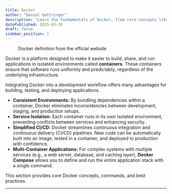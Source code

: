 ```yaml
---
title: Docker 
author: "Daniel Gattringer"
description: "Learn the fundamentals of Docker, from core concepts like containers and images to essential commands and best practices for modern development and CI/CD workflows."
datePublished: 2025-03-29
draft: false
sidebar_position: 1
---
```



<figure style={{ textAlign: 'center' }}>
<ThemedAsset
  lightSource={require('./assets/docker-website.png').default}
  darkSource={require('./assets/docker-website.png').default}
  className="themed-image"
  alt="Docker definition from the official website: 'Accelerate how you build, share, and run applications. Docker helps developers build, share, run, and verify applications anywhere — without tedious environment configuration or management." />
  <figcaption>Docker definition from the official website</figcaption>
</figure>

Docker is a platform designed to make it easier to build, share, and run applications in isolated environments called **containers**. These containers ensure that software runs uniformly and predictably, regardless of the underlying infrastructure. 

Integrating Docker into a development workflow offers many advantages for building, testing, and deploying applications.

*   **Consistent Environments:** By bundling dependencies within a container, Docker eliminates inconsistencies between development, staging, and production setups.
*   **Service Isolation:** Each container runs in its own isolated environment, preventing conflicts between services and enhancing security.
*   **Simplified CI/CD:** Docker streamlines continuous integration and continuous delivery (CI/CD) pipelines. New code can be automatically built into an image, tested in a container, and deployed to production with confidence.
*   **Multi-Container Applications:** For complex systems with multiple services (e.g., a web server, database, and caching layer), **Docker Compose** allows you to define and run the entire application stack with a single command.


This section provides core Docker concepts, commands, and best practices.

---

<DocCardList />
